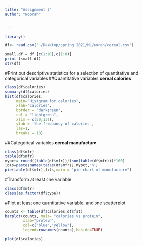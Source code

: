 ```yaml
---
title: "Assignment 1"
author: "Noorah"


---
```


```r
library()

df<- read.csv("~/Desktop/spring 2021/ML/norah/cereal.csv")

small.df = df [c(1:10),c(1:8)]
print (small.df)
str(df)
```
#Print out descriptive statistics for a selection of quantitative and categorical variables
##Quantitative variables
**cereal calories**
```r
class(df$calories)
summary(df$calories)
hist(df$calories,
     main="Histgram for calories",
     xlab="calories",
     border = "darkgreen",
     col = "lightgreen",
     xlim = c(50,130),
     ylab = "The frequancy of calories",
     las=1,
     breaks = 10)
```
##Categorical variables
**cereal manufacture**
```r
class(df$mfr)
table(df$mfr)
mypct= round((table(df$mfr))/(sum(table(df$mfr)))*100)
lbls=paste(names(table(df$mfr)),mypct,"%")
pie(table(df$mfr),lbls,main = "pie chart of manufacture")
```

#Transform at least one variable
```r
class(df$mfr)
class(as.factor(df$type))
```

#Plot at least one quantitative variable, and one scatterplot
```r
counts <- table(df$calories,df$fat)
barplot(counts, main= "calories vs protein",
        xlab="protein",
        col=c("blue","yellow"),
        legend=rownames(counts),beside=TRUE)
```

```r
plot(df$calories)
```

